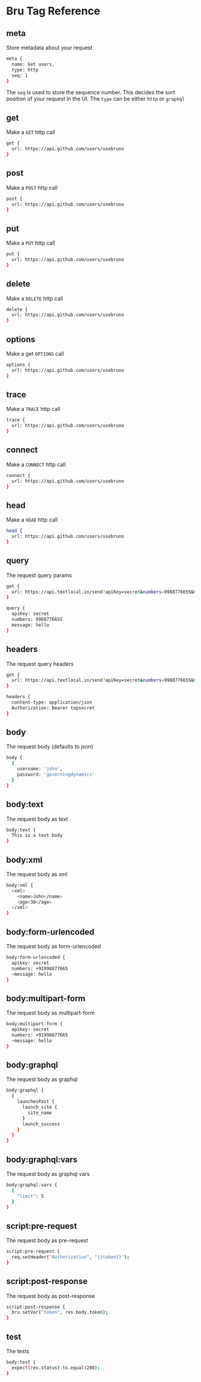 # Bru Tag Reference

## meta
Store metadata about your request
```bash
meta {
  name: Get users,
  type: http
  seq: 1
}
```

The `seq` is used to store the sequence number. This decides the sort position of your request in the UI.
The `type` can be either `http` or `graphql`

## get

Make a `GET` http call
```bash
get {
  url: https://api.github.com/users/usebruno
}
```
## post

Make a `POST` http call
```bash
post {
  url: https://api.github.com/users/usebruno
}
```
## put

Make a `PUT` http call
```bash
put {
  url: https://api.github.com/users/usebruno
}
```
## delete

Make a `DELETE` http call
```bash
delete {
  url: https://api.github.com/users/usebruno
}
```
## options

Make a get `OPTIONS` call
```bash
options {
  url: https://api.github.com/users/usebruno
}
```
## trace

Make a `TRACE` http call
```bash
trace {
  url: https://api.github.com/users/usebruno
}
```
## connect

Make a `CONNECT` http call
```bash
connect {
  url: https://api.github.com/users/usebruno
}
```
## head

Make a `HEAD` http call
```bash
head {
  url: https://api.github.com/users/usebruno
}
```
## query

The request query params
```bash
get {
  url: https://api.textlocal.in/send?apiKey=secret&numbers=9988776655&message=hello
}

query {
  apiKey: secret
  numbers: 9988776655
  message: hello
}
```
## headers

The request query headers
```bash
get {
  url: https://api.textlocal.in/send?apiKey=secret&numbers=9988776655&message=hello
}

headers {
  content-type: application/json
  Authorization: Bearer topsecret
}
```

## body
The request body (defaults to json)
```bash
body {
  {
    username: 'john',
    password: 'governingdynamics'
  }
}
```
## body:text
The request body as text
```bash
body:text {
  This is a text body
}
```
## body:xml
The request body as xml
```bash
body:xml {
  <xml>
    <name>John</name>
    <age>30</age>
  </xml>
}
```
## body:form-urlencoded
The request body as form-urlencoded
```bash
body:form-urlencoded {
  apikey: secret
  numbers: +91998877665
  ~message: hello
}
```
## body:multipart-form
The request body as multipart-form
```bash
body:multipart-form {
  apikey: secret
  numbers: +91998877665
  ~message: hello
}
```
## body:graphql
The request body as graphql
```bash
body:graphql {
  {
    launchesPast {
      launch_site {
        site_name
      }
      launch_success
    }
  }
}
```
## body:graphql:vars
The request body as graphql vars
```bash
body:graphql:vars {
  {
    "limit": 5
  }
}
```
## script:pre-request
The request body as pre-request
```bash
script:pre-request {
  req.setHeader("Authorization", "{{token}}");
}
```
## script:post-response
The request body as post-response
```bash
script:post-response {
  bru.setVar("token", res.body.token);
}
```
## test
The tests
```bash
body:test {
  expect(res.status).to.equal(200);
}
```
